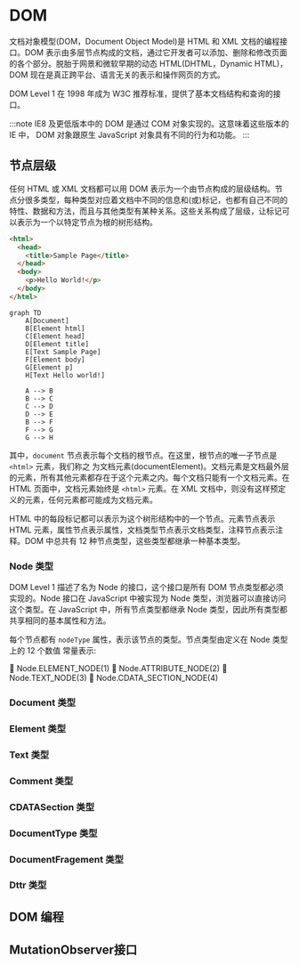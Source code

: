 # DOM

文档对象模型(DOM，Document Object Model)是 HTML 和 XML 文档的编程接口。DOM 表示由多层节点构成的文档，通过它开发者可以添加、删除和修改页面的各个部分。脱胎于网景和微软早期的动态 HTML(DHTML，Dynamic HTML)，DOM 现在是真正跨平台、语言无关的表示和操作网页的方式。

DOM Level 1 在 1998 年成为 W3C 推荐标准，提供了基本文档结构和查询的接口。

:::note
IE8 及更低版本中的 DOM 是通过 COM 对象实现的。这意味着这些版本的 IE 中， DOM 对象跟原生 JavaScript 对象具有不同的行为和功能。
:::

## 节点层级

任何 HTML 或 XML 文档都可以用 DOM 表示为一个由节点构成的层级结构。节点分很多类型，每种类型对应着文档中不同的信息和(或)标记，也都有自己不同的特性、数据和方法，而且与其他类型有某种关系。这些关系构成了层级，让标记可以表示为一个以特定节点为根的树形结构。

```html
<html>
  <head>
    <title>Sample Page</title>
  </head>
  <body>
    <p>Hello World!</p>
  </body>
</html>
```

```mermaid title="层级结构"
graph TD
    A[Document]
    B[Element html]
    C[Element head]
    D[Element title]
    E[Text Sample Page]
    F[Element body]
    G[Element p]
    H[Text Hello world!]

    A --> B
    B --> C
    C --> D
    D --> E
    B --> F
    F --> G
    G --> H
```

其中，`document` 节点表示每个文档的根节点。在这里，根节点的唯一子节点是 `<html>` 元素，我们称之 为文档元素(documentElement)。文档元素是文档最外层的元素，所有其他元素都存在于这个元素之内。每个文档只能有一个文档元素。在 HTML 页面中，文档元素始终是 `<html>` 元素。在 XML 文档中，则没有这样预定义的元素，任何元素都可能成为文档元素。

HTML 中的每段标记都可以表示为这个树形结构中的一个节点。元素节点表示 HTML 元素，属性节点表示属性，文档类型节点表示文档类型，注释节点表示注释。DOM 中总共有 12 种节点类型，这些类型都继承一种基本类型。

### Node 类型

DOM Level 1 描述了名为 Node 的接口，这个接口是所有 DOM 节点类型都必须实现的。Node 接口在 JavaScript 中被实现为 Node 类型，浏览器可以直接访问这个类型。在 JavaScript 中，所有节点类型都继承 Node 类型，因此所有类型都共享相同的基本属性和方法。

每个节点都有 `nodeType` 属性，表示该节点的类型。节点类型由定义在 Node 类型上的 12 个数值 常量表示:

 Node.ELEMENT_NODE(1)
 Node.ATTRIBUTE_NODE(2)
 Node.TEXT_NODE(3)
 Node.CDATA_SECTION_NODE(4)

### Document 类型

### Element 类型

### Text 类型

### Comment 类型

### CDATASection 类型

### DocumentType 类型

### DocumentFragement 类型

### Dttr 类型

## DOM 编程

## MutationObserver接口
